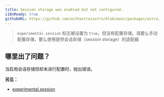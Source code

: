 ```yaml
---
title: Session storage was enabled but not configured.
i18nReady: true
githubURL: https://github.com/withastro/astro/blob/main/packages/astro/src/core/errors/errors-data.ts
---
```


> `experimental.session` 标志被设置为 `true`，但没有配置存储。请要么手动配置存储，要么使用提供会话存储（session storage）的适配器

## 哪里出了问题？
当启用会话存储但却未进行配置时，抛出错误。

**另见：**
-  [experimental.session](/zh-cn/reference/experimental-flags/sessions/)

